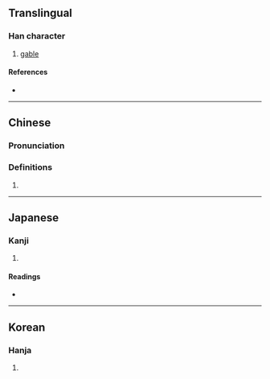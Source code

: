 {{character info}}
==Translingual==

===Han character===
{{Han char|rn=91|rad=片|as=10|sn=14|four=|canj=LLIBI,LNIBI|ids=⿰片尃}}

# [[gable]]

====References====
* {{Han ref|kx=0694.070|dkj=19877|dj=1107.160|hdz=32019.080|uh=7254|ud=29268}}

----

==Chinese==
{{zh-forms}}

===Pronunciation===
{{zh-pron
|m=bó
|c=bok3
|mc=
|oc=
|ma=
|cat=
}}

===Definitions===
{{zh-hanzi}}

# {{rfdef|1=zh}}

----

==Japanese==

===Kanji===
{{ja-kanji|grade=|rs=片10}}

# {{rfdef|ja|sort=片10}}

====Readings====
* {{ja-readings|on=[[はく]] (haku)|kun=[[のきいた]] (nokiita)}}

----

==Korean==

===Hanja===
{{ko-hanja|hangeul=박|eumhun=|rv=bak|mr=pak|y=pak}}

# {{rfdef|ko|sort=片10}}